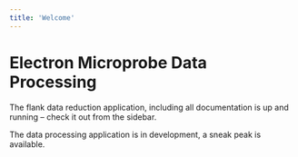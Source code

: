 ```yaml
---
title: 'Welcome'
---
```


# Electron Microprobe Data Processing

The flank data reduction application, including all documentation is up and running – check it out from the sidebar.

The data processing application is in development, a sneak peak is available.